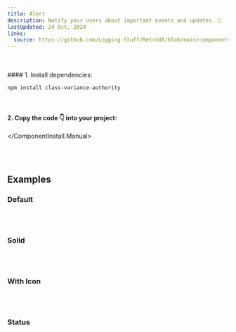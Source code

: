 ```yaml
---
title: Alert
description: Notify your users about important events and updates. 📣
lastUpdated: 24 Oct, 2024
links:
  source: https://github.com/Logging-Stuff/RetroUI/blob/main/components/retroui/Alert.tsx
---
```


<ComponentShowcase name="alert-style-default" />
<br />
<br />

<ComponentInstall>
  <ComponentInstall.Cli npmCommand="npx shadcn@latest add @retroui/alert" />
  <ComponentInstall.Manual>
#### 1. Install dependencies:

```sh
npm install class-variance-authority
```

<br />

#### 2. Copy the code 👇 into your project:

<ComponentSource name="alert" />

  </ComponentInstall.Manual>
</ComponentInstall>

<br />
<br />

## Examples

### Default

<ComponentShowcase name="alert-style-default" />
<br />
<br />

### Solid

<ComponentShowcase name="alert-style-solid" />
<br />
<br />

### With Icon

<ComponentShowcase name="alert-style-with-icon" />
<br />
<br />

### Status

<ComponentShowcase name="alert-style-all-status" />
